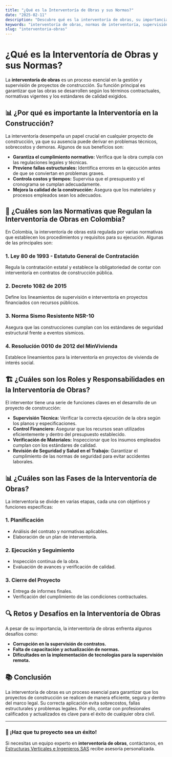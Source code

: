 ```yaml
---
title: "¿Qué es la Interventoría de Obras y sus Normas?"
date: "2025-02-11"
description: "Descubre qué es la interventoría de obras, su importancia y las normas que la regulan en Colombia."
keywords: "interventoría de obras, normas de interventoría, supervisión de obras, reglamentos construcción Colombia, interventoría estructural, interventoría en construcción"
slug: "interventoria-obras"
---
```


# ¿Qué es la Interventoría de Obras y sus Normas?

La **interventoría de obras** es un proceso esencial en la gestión y supervisión de proyectos de construcción. Su función principal es garantizar que las obras se desarrollen según los términos contractuales, normativas vigentes y los estándares de calidad exigidos.


## 📊 ¿Por qué es importante la Interventoría en la Construcción?

La interventoría desempeña un papel crucial en cualquier proyecto de construcción, ya que su ausencia puede derivar en problemas técnicos, sobrecostos y demoras. Algunos de sus beneficios son:

- **Garantiza el cumplimiento normativo:** Verifica que la obra cumpla con las regulaciones legales y técnicas.
- **Previene fallas estructurales:** Identifica errores en la ejecución antes de que se conviertan en problemas graves.
- **Controla costos y tiempos:** Supervisa que el presupuesto y el cronograma se cumplan adecuadamente.
- **Mejora la calidad de la construcción:** Asegura que los materiales y procesos empleados sean los adecuados.

## 📝 ¿Cuáles son las Normativas que Regulan la Interventoría de Obras en Colombia?

En Colombia, la interventoría de obras está regulada por varias normativas que establecen los procedimientos y requisitos para su ejecución. Algunas de las principales son:

### **1. Ley 80 de 1993 - Estatuto General de Contratación**
Regula la contratación estatal y establece la obligatoriedad de contar con interventoría en contratos de construcción pública.

### **2. Decreto 1082 de 2015**
Define los lineamientos de supervisión e interventoría en proyectos financiados con recursos públicos.

### **3. Norma Sismo Resistente NSR-10**
Asegura que las construcciones cumplan con los estándares de seguridad estructural frente a eventos sísmicos.

### **4. Resolución 0010 de 2012 del MinVivienda**
Establece lineamientos para la interventoría en proyectos de vivienda de interés social.

## 🏗️ ¿Cuáles son los Roles y Responsabilidades en la Interventoría de Obras?

El interventor tiene una serie de funciones claves en el desarrollo de un proyecto de construcción:

- **Supervisión Técnica:** Verificar la correcta ejecución de la obra según los planos y especificaciones.
- **Control Financiero:** Asegurar que los recursos sean utilizados eficientemente y dentro del presupuesto establecido.
- **Verificación de Materiales:** Inspeccionar que los insumos empleados cumplan con los estándares de calidad.
- **Revisión de Seguridad y Salud en el Trabajo:** Garantizar el cumplimiento de las normas de seguridad para evitar accidentes laborales.

## 📊 ¿Cuáles son las Fases de la Interventoría de Obras?

La interventoría se divide en varias etapas, cada una con objetivos y funciones específicas:

### **1. Planificación**
- Análisis del contrato y normativas aplicables.
- Elaboración de un plan de interventoría.

### **2. Ejecución y Seguimiento**
- Inspección continua de la obra.
- Evaluación de avances y verificación de calidad.

### **3. Cierre del Proyecto**
- Entrega de informes finales.
- Verificación del cumplimiento de las condiciones contractuales.

## 🔍 Retos y Desafíos en la Interventoría de Obras

A pesar de su importancia, la interventoría de obras enfrenta algunos desafíos como:

- **Corrupción en la supervisión de contratos.**
- **Falta de capacitación y actualización de normas.**
- **Dificultades en la implementación de tecnologías para la supervisión remota.**

## 📚 Conclusión

La interventoría de obras es un proceso esencial para garantizar que los proyectos de construcción se realicen de manera eficiente, segura y dentro del marco legal. Su correcta aplicación evita sobrecostos, fallas estructurales y problemas legales. Por ello, contar con profesionales calificados y actualizados es clave para el éxito de cualquier obra civil.

---
### 

### 🚀 ¡Haz que tu proyecto sea un éxito!
Si necesitas un equipo experto en **interventoría de obras**, contáctanos, en [Estructuras Verticales e Ingenieros SAS](https://www.estructurasverticales.com/) recibe asesoría personalizada.


